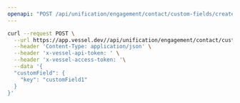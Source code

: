 ```yaml
---
openapi: "POST /api/unification/engagement/contact/custom-fields/create"
---
```


<RequestExample>

```bash Request
curl --request POST \
  --url https://app.vessel.dev//api/unification/engagement/contact/custom-fields/create \
  --header 'Content-Type: application/json' \
  --header 'x-vessel-api-token: ' \
  --header 'x-vessel-access-token: '\
  --data '{
  "customField": {
    "key": "customField1"
  }
}'
```

</RequestExample>
